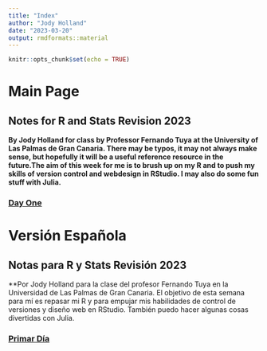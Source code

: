 ```yaml
---
title: "Index"
author: "Jody Holland"
date: "2023-03-20"
output: rmdformats::material
---
```


```r
knitr::opts_chunk$set(echo = TRUE)
```

# Main Page
## Notes for R and Stats Revision 2023


**By Jody Holland for class by Professor Fernando Tuya at the University of Las Palmas de Gran Canaria. There may be typos, it may not always make sense, but hopefully it will be a useful reference resource in the future.The aim of this week for me is to brush up on my R and to push my skills of version control and webdesign in RStudio. I may also do some fun stuff with Julia.**

### [**Day One**](day_1.html)

# Versión Española
## Notas para R y Stats Revisión 2023

**Por Jody Holland para la clase del profesor Fernando Tuya en la Universidad de Las Palmas de Gran Canaria. El objetivo de esta semana para mí es repasar mi R y para empujar mis habilidades de control de versiones y diseño web en RStudio. También puedo hacer algunas cosas divertidas con Julia.

### [**Primar Día**](day_1_es.html)